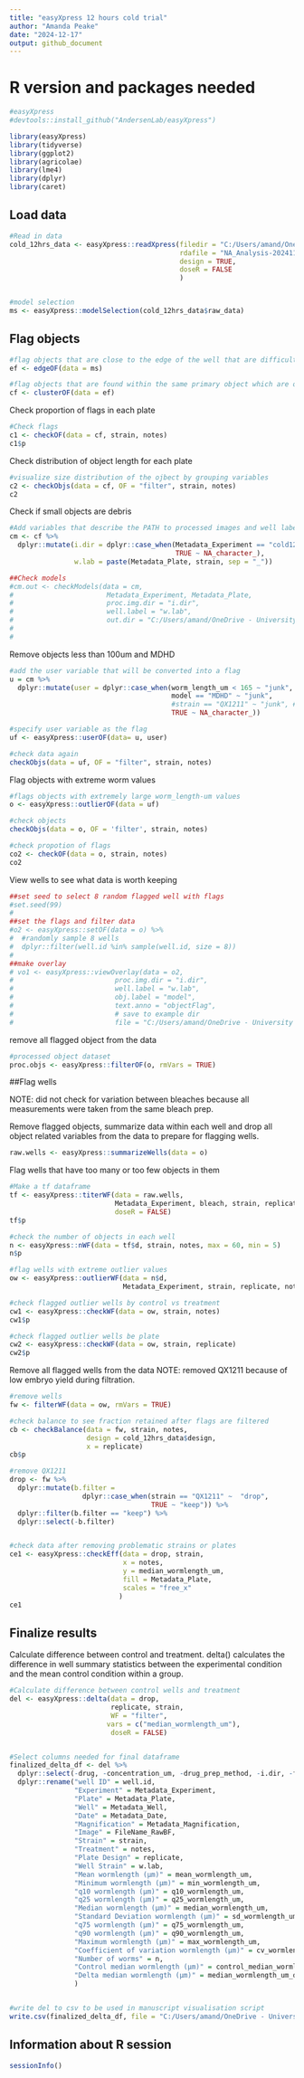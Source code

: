 ```yaml
---
title: "easyXpress 12 hours cold trial"
author: "Amanda Peake"
date: "2024-12-17"
output: github_document
---
```


# R version and packages needed
```r
#easyXpress
#devtools::install_github("AndersenLab/easyXpress")

library(easyXpress)
library(tidyverse)
library(ggplot2)
library(agricolae)
library(lme4)
library(dplyr)
library(caret)
```


## Load data
```r
#Read in data 
cold_12hrs_data <- easyXpress::readXpress(filedir = "C:/Users/amand/OneDrive - University of Toronto/Documents/Academics/PhD/Cold_worms/ImageXpress_assays/12hrscold/12hrscold/Analysis-20241127",
                                          rdafile = "NA_Analysis-20241127.RData",
                                          design = TRUE, 
                                          doseR = FALSE
                                          )


#model selection
ms <- easyXpress::modelSelection(cold_12hrs_data$raw_data)

```


## Flag objects
```r
#flag objects that are close to the edge of the well that are difficult to segment properly
ef <- edgeOF(data = ms)

#flag objects that are found within the same primary object which are often debris or improperly segmented worms
cf <- clusterOF(data = ef)


```

Check proportion of flags in each plate
```r
#Check flags
c1 <- checkOF(data = cf, strain, notes)
c1$p
```

Check distribution of object length for each plate
```r
#visualize size distribution of the ojbect by grouping variables
c2 <- checkObjs(data = cf, OF = "filter", strain, notes)
c2

```

Check if small objects are debris
```r
#Add variables that describe the PATH to processed images and well labels
cm <- cf %>%
  dplyr::mutate(i.dir = dplyr::case_when(Metadata_Experiment == "cold12hrs" ~ "C:/Users/amand/OneDrive - University of Toronto/Documents/Academics/PhD/Cold_worms/ImageXpress_assays/12hrscold/12hrscold/Analysis-20241127/processed_images/", 
                                         TRUE ~ NA_character_), 
                w.lab = paste(Metadata_Plate, strain, sep = "_"))

##Check models 
#cm.out <- checkModels(data = cm, 
#                       Metadata_Experiment, Metadata_Plate, 
#                       proc.img.dir = "i.dir", 
#                       well.label = "w.lab", 
#                       out.dir = "C:/Users/amand/OneDrive - University of #Toronto/Documents/Academics/PhD/Cold_worms/ImageXpress_assays/12hrscold/12hrscold/Analysis-20241127/checkModels/out/")
#
#
```

Remove objects less than 100um and MDHD 
```r
#add the user variable that will be converted into a flag
u = cm %>%
  dplyr::mutate(user = dplyr::case_when(worm_length_um < 165 ~ "junk",
                                        model == "MDHD" ~ "junk",
                                        #strain == "QX1211" ~ "junk", #QX1211 wells did not have any worms in them
                                        TRUE ~ NA_character_))

#specify user variable as the flag 
uf <- easyXpress::userOF(data= u, user)

#check data again
checkObjs(data = uf, OF = "filter", strain, notes)

```


Flag objects with extreme worm values
```r
#flags objects with extremely large worm_length-um values
o <- easyXpress::outlierOF(data = uf)

#check objects
checkObjs(data = o, OF = 'filter', strain, notes)

#check propotion of flags
co2 <- checkOF(data = o, strain, notes)
co2
```

View wells to see what data is worth keeping
```r
##set seed to select 8 random flagged well with flags
#set.seed(99)
#
##set the flags and filter data
#o2 <- easyXpress::setOF(data = o) %>%
#  #randomly sample 8 wells
#  dplyr::filter(well.id %in% sample(well.id, size = 8))
#
##make overlay
# vo1 <- easyXpress::viewOverlay(data = o2,
#                         proc.img.dir = "i.dir",
#                         well.label = "w.lab",
#                         obj.label = "model",
#                         text.anno = "objectFlag",
#                         # save to example dir
#                         file = "C:/Users/amand/OneDrive - University of #Toronto/Documents/Academics/PhD/Cold_worms/ImageXpress_assays/12hrscold/12hrscold/Analysis-20241127/viewOverlay/overlay.png")
```

remove all flagged object from the data
```r
#processed object dataset
proc.objs <- easyXpress::filterOF(o, rmVars = TRUE)
```

##Flag wells

NOTE: did not check for variation between bleaches because all measurements were taken from the same bleach prep. 

Remove flagged objects, summarize data within each well and drop all object related variables from the data to prepare for flagging wells. 
```r
raw.wells <- easyXpress::summarizeWells(data = o)
```

Flag wells that have too many or too few objects in them
```r
#Make a tf dataframe 
tf <- easyXpress::titerWF(data = raw.wells,
                          Metadata_Experiment, bleach, strain, replicate,
                          doseR = FALSE)
tf$p

#check the number of objects in each well
n <- easyXpress::nWF(data = tf$d, strain, notes, max = 60, min = 5)
n$p

#flag wells with extreme outlier values
ow <- easyXpress::outlierWF(data = n$d, 
                            Metadata_Experiment, strain, replicate, notes)

#check flagged outlier wells by control vs treatment
cw1 <- easyXpress::checkWF(data = ow, strain, notes)
cw1$p

#check flagged outlier wells be plate
cw2 <- easyXpress::checkWF(data = ow, strain, replicate)
cw2$p
```


Remove all flagged wells from the data
NOTE: removed QX1211 because of low embryo yield during filtration. 
```r
#remove wells
fw <- filterWF(data = ow, rmVars = TRUE)

#check balance to see fraction retained after flags are filtered
cb <- checkBalance(data = fw, strain, notes, 
                   design = cold_12hrs_data$design, 
                   x = replicate)
cb$p

#remove QX1211 
drop <- fw %>%
  dplyr::mutate(b.filter =
                  dplyr::case_when(strain == "QX1211" ~  "drop",
                                   TRUE ~ "keep")) %>%
  dplyr::filter(b.filter == "keep") %>%
  dplyr::select(-b.filter)


#check data after removing problematic strains or plates
ce1 <- easyXpress::checkEff(data = drop, strain, 
                            x = notes, 
                            y = median_wormlength_um, 
                            fill = Metadata_Plate, 
                            scales = "free_x"
                           )
ce1

```


## Finalize results

Calculate difference between control and treatment. delta() calculates the difference in well summary statistics between the experimental condition and the mean control condition within a group. 
```r
#Calculate difference between control wells and treatment
del <- easyXpress::delta(data = drop, 
                         replicate, strain, 
                         WF = "filter", 
                        vars = c("median_wormlength_um"),
                         doseR = FALSE)


#Select columns needed for final dataframe 
finalized_delta_df <- del %>%
  dplyr::select(-drug, -concentration_um, -drug_prep_method, -i.dir, -flag_id, -Metadata_Group, -wo_po_area_frac, -assay_type, -food_conc_OD, -food_type, -diluent, -bleach, -well_censor, -well_censor_reason) %>%
  dplyr::rename("well ID" = well.id, 
                "Experiment" = Metadata_Experiment, 
                "Plate" = Metadata_Plate, 
                "Well" = Metadata_Well, 
                "Date" = Metadata_Date, 
                "Magnification" = Metadata_Magnification, 
                "Image" = FileName_RawBF, 
                "Strain" = strain, 
                "Treatment" = notes, 
                "Plate Design" = replicate, 
                "Well Strain" = w.lab, 
                "Mean wormlength (µm)" = mean_wormlength_um, 
                "Minimum wormlength (µm)" = min_wormlength_um, 
                "q10 wormlength (µm)" = q10_wormlength_um, 
                "q25 wormlength (µm)" = q25_wormlength_um, 
                "Median wormlength (µm)" = median_wormlength_um, 
                "Standard Deviation wormlength (µm)" = sd_wormlength_um, 
                "q75 wormlength (µm)" = q75_wormlength_um, 
                "q90 wormlength (µm)" = q90_wormlength_um, 
                "Maximum wormlength (µm)" = max_wormlength_um, 
                "Coefficient of variation wormlength (µm)" = cv_wormlength_um, 
                "Number of worms" = n, 
                "Control median wormlength (µm)" = control_median_wormlength_um, 
                "Delta median wormlength (µm)" = median_wormlength_um_delta
                )


#write del to csv to be used in manuscript visualisation script
write.csv(finalized_delta_df, file = "C:/Users/amand/OneDrive - University of Toronto/Documents/Academics/PhD/Cold_worms/12hours_manuscript_df.csv", row.names = FALSE)

```


## Information about R session
```r
sessionInfo()
```

